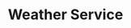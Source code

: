 ---
title: Weather Service
description: retrieving current temperature at a location or in a city 
---